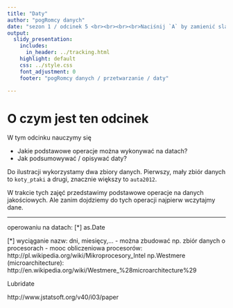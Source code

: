 ```yaml
---
title: "Daty"
author: "pogRomcy danych"
date: "sezon 1 / odcinek 5 <br><br><br><br>Naciśnij `A` by zamienić slajdy na ciągły tekst. <br> Naciśnij `T` by wyświetlić spis treści."
output:
  slidy_presentation:
    includes:
      in_header: ../tracking.html
    highlight: default
    css: ../style.css
    font_adjustment: 0
    footer: "pogRomcy danych / przetwarzanie / daty"

---
```


# O czym jest ten odcinek

W tym odcinku nauczymy się

- Jakie podstawowe operacje można wykonywać na datach?
- Jak podsumowywać / opisywać daty?


Do ilustracji wykorzystamy dwa zbiory danych. Pierwszy, mały zbiór danych to `koty_ptaki` a drugi, znacznie większy to `auta2012`.


W trakcie tych zajęć przedstawimy podstawowe operacje na danych jakościowych. 
Ale zanim dojdziemy do tych operacji najpierw wczytajmy dane.

---

operowaniu na datach:
[*] as.Date

[*] wyciąganie nazw: dni, miesięcy,...
- można zbudować np. zbiór danych o procesorach - mooc obliczeniowa procesorów:
http://pl.wikipedia.org/wiki/Mikroprocesory_Intel
np.Westmere (microarchitecture):
http://en.wikipedia.org/wiki/Westmere_%28microarchitecture%29


Lubridate

http://www.jstatsoft.org/v40/i03/paper

